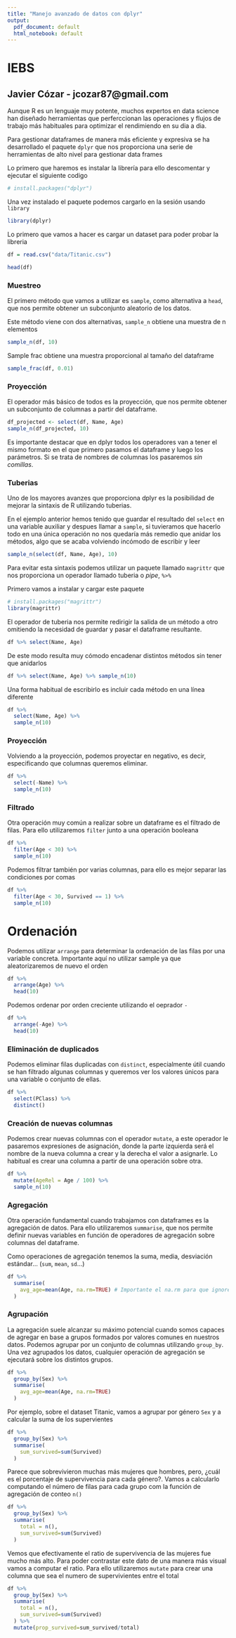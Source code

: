 ```yaml
---
title: "Manejo avanzado de datos con dplyr"
output:
  pdf_document: default
  html_notebook: default
---
```


# IEBS

## Javier Cózar - jcozar87@gmail.com

Aunque R es un lenguaje muy potente, muchos expertos en data science han diseñado herramientas que perferccionan las operaciones y flujos de trabajo más habituales para optimizar el rendimiendo en su dia a dia.

Para gestionar dataframes de manera más eficiente y expresiva se ha desarrollado el paquete `dplyr` que nos proporciona una serie de herramientas de alto nivel para gestionar data frames

Lo primero que haremos es instalar la librería para ello descomentar y ejecutar el siguiente codigo

```r
# install.packages("dplyr")
```

Una vez instalado el paquete podemos cargarlo en la sesión usando `library`

```r
library(dplyr)
```

Lo primero que vamos a hacer es cargar un dataset para poder probar la libreria

```r
df = read.csv("data/Titanic.csv")
```

```r
head(df)
```

### Muestreo

El primero método que vamos a utilizar es `sample`, como alternativa a `head`, que nos permite obtener un subconjunto aleatorio de los datos.

Este método viene con dos alternativas, `sample_n` obtiene una muestra de n elementos

```r
sample_n(df, 10)
```

Sample frac obtiene una muestra proporcional al tamaño del dataframe

```r
sample_frac(df, 0.01)
```

### Proyección

El operador más básico de todos es la proyección, que nos permite obtener un subconjunto de columnas a partir del dataframe.

```r
df_projected <- select(df, Name, Age)
sample_n(df_projected, 10)
```

Es importante destacar que en dplyr todos los operadores van a tener el mismo formato en el que primero pasamos el dataframe y luego los parámetros. Si se trata de nombres de columnas los pasaremos _sin comillas_.


### Tuberias

Uno de los mayores avanzes que proporciona dplyr es la posibilidad de mejorar la sintaxis de R utilizando tuberias.

En el ejemplo anterior hemos tenido que guardar el resultado del `select` en una variable auxiliar y despues llamar a `sample`, si tuvieramos que hacerlo todo en una única operación no nos quedaría más remedio que anidar los métodos, algo que se acaba volviendo incómodo de escribir y leer

```r
sample_n(select(df, Name, Age), 10)
```

Para evitar esta sintaxis podemos utilizar un paquete llamado `magrittr` que nos proporciona un operador llamado tuberia o _pipe_, `%>%`

Primero vamos a instalar y cargar este paquete

```r
# install.packages("magrittr")
library(magrittr)
```

El operador de tuberia nos permite redirigir la salida de un método a otro omitiendo la necesidad de guardar y pasar el dataframe resultante.

```r
df %>% select(Name, Age)
```


De este modo resulta muy cómodo encadenar distintos métodos sin tener que anidarlos

```r
df %>% select(Name, Age) %>% sample_n(10)
```

Una forma habitual de escribirlo es incluir cada método en una línea diferente

```r
df %>% 
  select(Name, Age) %>% 
  sample_n(10)
```

### Proyección

Volviendo a la proyección, podemos proyectar en negativo, es decir, especificando que columnas queremos eliminar.

```r
df %>% 
  select(-Name) %>% 
  sample_n(10)
```

### Filtrado 

Otra operación muy común a realizar sobre un dataframe es el filtrado de filas. Para ello utilizaremos `filter` junto a una operación booleana

```r
df %>% 
  filter(Age < 30) %>%
  sample_n(10)
```

Podemos filtrar también por varias columnas, para ello es mejor separar las condiciones por comas

```r
df %>% 
  filter(Age < 30, Survived == 1) %>%
  sample_n(10)
```

# Ordenación

Podemos utilizar `arrange` para determinar la ordenación de las filas por una variable concreta. Importante aquí no utilizar sample ya que aleatorizaremos de nuevo el orden

```r
df %>%
  arrange(Age) %>%
  head(10)
```

Podemos ordenar por orden creciente utilizando el oeprador `-`

```r
df %>%
  arrange(-Age) %>%
  head(10)

```

### Eliminación de duplicados

Podemos eliminar filas duplicadas con `distinct`, especialmente útil cuando se han filtrado algunas columnas y queremos ver los valores únicos para una variable o conjunto de ellas.

```r
df %>% 
  select(PClass) %>% 
  distinct()
```

### Creación de nuevas columnas

Podemos crear nuevas columnas con el operador `mutate`, a este operador le pasaremos expresiones de asignación, donde la parte izquierda será el nombre de la nueva columna a crear y la derecha el valor a asignarle. Lo habitual es crear una columna a partir de una operación sobre otra.

```r
df %>% 
  mutate(AgeRel = Age / 100) %>%
  sample_n(10)
```

### Agregación

Otra operación fundamental cuando trabajamos con dataframes es la agregación de datos. Para ello utilizaremos `summarise`, que nos permite definir nuevas variables en función de operadores de agregación sobre columnas del dataframe.

Como operaciones de agregación tenemos la suma, media, desviación estándar... (`sum`, `mean`, `sd`...)


```r
df %>%
  summarise(
    avg_age=mean(Age, na.rm=TRUE) # Importante el na.rm para que ignore posibles valores perdidos
  )
```

### Agrupación

La agregación suele alcanzar su máximo potencial cuando somos capaces de agregar en base a grupos formados por valores comunes en nuestros datos. Podemos agrupar por un conjunto de columnas utilizando `group_by`. Una vez agrupados los datos, cualquier operación de agregación se ejecutará sobre los distintos grupos.

```r
df %>%
  group_by(Sex) %>%
  summarise(
    avg_age=mean(Age, na.rm=TRUE)
  )
```


Por ejemplo, sobre el dataset Titanic, vamos a agrupar por género `Sex` y a calcular la suma de los supervientes

```r
df %>%
  group_by(Sex) %>%
  summarise(
    sum_survived=sum(Survived)
  )
```

Parece que sobrevivieron muchas más mujeres que hombres, pero, ¿cuál es el porcentaje de supervivencia para cada género?. Vamos a calcularlo computando el número de filas para cada grupo com la función de agregación de conteo `n()`

```r
df %>%
  group_by(Sex) %>%
  summarise(
    total = n(),
    sum_survived=sum(Survived)
  )
```

Vemos que efectivamente el ratio de supervivencia de las mujeres fue mucho más alto. Para poder contrastar este dato de una manera más visual vamos a computar el ratio. Para ello utilizaremos `mutate` para crear una columna que sea el numero de supervivientes entre el total

```r
df %>%
  group_by(Sex) %>%
  summarise(
    total = n(),
    sum_survived=sum(Survived)
  ) %>%
  mutate(prop_survived=sum_survived/total)
```

